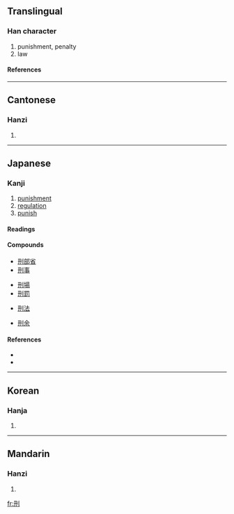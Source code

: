 ==Translingual==
===Han character===
{{Han char|rad=刀|as=04|sn=6|four=1240<sub>0</sub>|canj=一廿中弓 (MTLN)}}
# punishment, penalty
# law
====References====
{{Han ref|kx=0137.110|dkj=01886|dj=0308.160|hdz=10324.150|uh=5211|ud=21009|bh=A644|bd=42564}}
----
==Cantonese==
===Hanzi===
{{yue-hanzi|jyut=|y=ying4}}
# {{defn|Cantonese}}
----
==Japanese==
===Kanji===
{{ja-kanji|grade=c|rs=刀04}}
# [[punishment]]
# [[regulation]]
# [[punish]]
====Readings====
{{ja-readings|kanon=[[けい]] (kei)|goon=[[ぎょう]] (gyō)|nadzuke=[[のり]] (''nori'')}}
====Compounds====
{{top4}}
*[[刑部省]]
*[[刑事]]
{{mid4}}
*[[刑場]]
*[[刑罰]]
{{mid4}}
*[[刑法]]
{{mid4}}
*[[刑余]]
{{bottom}}
====References====
*{{S-JIS|8C59}}
*{{JIS|373A}}
----

==Korean==
===Hanja===
{{ko-hanja|hangeul=형|rv=hyeong|mr=hyŏng}}
# {{defn|Korean}}
----
==Mandarin==
===Hanzi===
{{cmn-hanzi|pin=[[xíng]] (xing2)|wg=hsing<sup>2</sup>}}
# {{defn|Mandarin}}

[[fr:刑]]